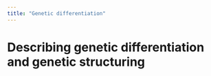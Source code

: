 ```yaml
---
title: "Genetic differentiation"
---
```


# **Describing genetic differentiation and genetic structuring**
